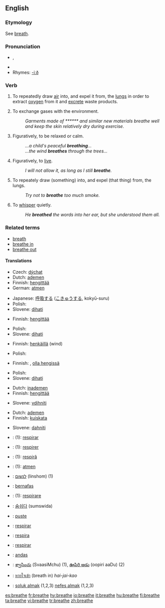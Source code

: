 {{wikipedia|dab=breathe}}
==English==

===Etymology===
See [[breath]].

===Pronunciation===
* {{IPA|/briːð/}}, {{SAMPA|/bri:D/}}
* {{audio|en-us-breathe.ogg|Audio (US)}}
* Rhymes: [[Rhymes:English:-iːð|-iːð]]

===Verb===
{{en-verb|breathes|breathing|breathed}}

# {{intransitive}} To repeatedly draw [[air]] into, and expel it from, the [[lung]]s in order to extract [[oxygen]] from it and [[excrete]] waste products.
# {{intransitive}} To exchange gases with the environment.
#: ''Garments made of ****** and similar new materials breathe well and keep the skin relatively dry during exercise.''
# {{intransitive}} Figuratively, to be relaxed or calm.
#: ''...a child's peaceful '''breathing'''...''
#: ''...the wind '''breathes''' through the trees...''
# {{intransitive}} Figuratively, to [[live]].
#: ''I will not allow it, as long as I still '''breathe'''.''
# {{transitive}} To repeately draw (something) into, and expel (that thing) from, the lungs.
#: ''Try not to '''breathe''' too much smoke.''
# {{transitive}} To [[whisper]] quietly.
#: ''He '''breathed''' the words into her ear, but she understood them all.''

===Related terms===
* [[breath]]
* [[breathe in]]
* [[breathe out]]

====Translations====
{{trans-top|to draw air in and out}}
* Czech: [[dýchat]]
* Dutch: [[ademen]]
* Finnish: [[hengittää]]
* German: [[atmen]]
{{trans-mid}}
* Japanese: [[呼吸]]する ([[こきゅう]]する, kokyū-suru)
* Polish: {{t|pl|oddychać}}
* Slovene: [[dihati]]
{{trans-bottom}}

{{trans-top|to exchange gases}}
* Finnish: [[hengittää]]
{{trans-mid}}
* Polish: {{t|pl|oddychać}}
* Slovene: [[dihati]]
{{trans-bottom}}

{{trans-top|to be relaxed}}
* Finnish: [[henkäillä]] (wind)
{{trans-mid}}
* Polish: {{t|pl|odetchnąć}}
{{trans-bottom}}

{{trans-top|(fig) to live}}
* Finnish: {{t|fi|hengittää}}, [[olla hengissä]]
{{trans-mid}}
* Polish: {{t|pl|oddychać swobodnie}}
* Slovene: [[dihati]]
{{trans-bottom}}

{{trans-top|to draw sthg into lungs}}
* Dutch: [[inademen]]
* Finnish: [[hengittää]]
{{trans-mid}}
* Slovene: [[vdihniti]]
{{trans-bottom}}

{{trans-top|to whisper}}
* Dutch: [[ademen]]
* Finnish: [[kuiskata]]
{{trans-mid}}
* Slovene: [[dahniti]]
{{trans-bottom}}

{{checktrans-top}}
* {{ttbc|Catalan}}: (1): [[respirar]]
* {{ttbc|French}}: (1): [[respirer]]
* {{ttbc|Friulian}}: (1): [[respirâ]]
* {{ttbc|German}}: (1): [[atmen]]
* {{ttbc|Hebrew}}: [[לנשום]] (linshom) (1)
* {{ttbc|Indonesian}}: [[nafas|bernafas]]
* {{ttbc|Italian}}: (1): [[respirare]]
{{trans-mid}}
* {{ttbc|Korean}}: [[숨쉬다]] (sumswida)
* {{ttbc|Norwegian}}: [[puste]]
* {{ttbc|Portuguese}}: [[respirar]]
* {{ttbc|Romanian}}: [[respira]]
* {{ttbc|Spanish}}: [[respirar]]
* {{ttbc|Swedish}}: [[andas]]
* {{ttbc|Telugu}}: [[శ్వాసించు]] (SvaasiMchu) (1), [[ఊపిరి ఆడు]] (oopiri aaDu) (2)
* {{ttbc|Thai}}: [[หายใจเข้า]] (breath in) ''hai-jai-kao''
* {{ttbc|Turkish}}: [[soluk almak]] (1,2,3) [[nefes almak]] (1,2,3)
{{trans-bottom}}

[[es:breathe]]
[[fr:breathe]]
[[hy:breathe]]
[[io:breathe]]
[[it:breathe]]
[[hu:breathe]]
[[fi:breathe]]
[[ta:breathe]]
[[vi:breathe]]
[[tr:breathe]]
[[zh:breathe]]